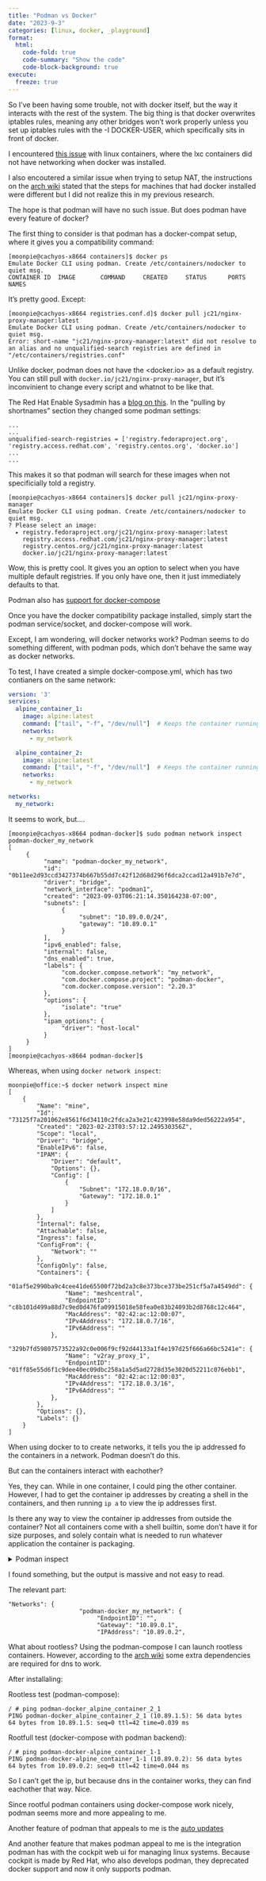 ```yaml
---
title: "Podman vs Docker"
date: "2023-9-3"
categories: [linux, docker, _playground]
format:
  html:
    code-fold: true
    code-summary: "Show the code"
    code-block-background: true
execute:
  freeze: true
---
```


So I've been having some trouble, not with docker itself, but the way it interacts with the rest of the system. The big thing is that docker overwrites iptables rules, meaning any other bridges won't work properly unless you set up iptables rules with the -I DOCKER-USER, which specifically sits in front of docker. 

I encountered [this issue](https://discuss.linuxcontainers.org/t/lxd-4-12-container-networking-failure-with-docker/10487/9) with linux containers, where the lxc containers did not have networking when docker was installed.

I also encoutered a similar issue when trying to setup NAT, the instructions on the [arch wiki](https://wiki.archlinux.org/title/Internet_sharing#Enable_NAT) stated that the steps for machines that had docker installed were different but I did not realize this in my previous research.

The hope is that podman will have no such issue. But does podman have every feature of docker?

The first thing to consider is that podman has a docker-compat setup, where it gives you a compatibility command:

```.default
[moonpie@cachyos-x8664 containers]$ docker ps
Emulate Docker CLI using podman. Create /etc/containers/nodocker to quiet msg.
CONTAINER ID  IMAGE       COMMAND     CREATED     STATUS      PORTS       NAMES
```

It's pretty good. Except: 

```.default
[moonpie@cachyos-x8664 registries.conf.d]$ docker pull jc21/nginx-proxy-manager:latest
Emulate Docker CLI using podman. Create /etc/containers/nodocker to quiet msg.
Error: short-name "jc21/nginx-proxy-manager:latest" did not resolve to an alias and no unqualified-search registries are defined in "/etc/containers/registries.conf"
```

Unlike docker, podman does not have the <docker.io> as a default registry. You can still pull with `docker.io/jc21/nginx-proxy-manager`, but it's inconvinient to change every script and whatnot to be like that. 

The Red Hat Enable Sysadmin has a [blog on this](https://www.redhat.com/sysadmin/manage-container-registries). In the "pulling by shortnames" section they changed some podman settings:

```.init
...
...
unqualified-search-registries = ['registry.fedoraproject.org', 'registry.access.redhat.com', 'registry.centos.org', 'docker.io']
...
...
```

This makes it so that podman will search for these images when not specificially told a registry. 

```.default
[moonpie@cachyos-x8664 containers]$ docker pull jc21/nginx-proxy-manager
Emulate Docker CLI using podman. Create /etc/containers/nodocker to quiet msg.
? Please select an image: 
  ▸ registry.fedoraproject.org/jc21/nginx-proxy-manager:latest
    registry.access.redhat.com/jc21/nginx-proxy-manager:latest
    registry.centos.org/jc21/nginx-proxy-manager:latest
    docker.io/jc21/nginx-proxy-manager:latest
```

Wow, this is pretty cool. It gives you an option to select when you have multiple default registries. If you only have one, then it just immediately defaults to that. 

Podman also has [support for docker-compose](https://www.redhat.com/sysadmin/podman-docker-compose)

Once you have the docker compatibility package installed, simply start the podman service/socket, and docker-compose will work. 

Except, I am wondering, will docker networks work? Podman seems to do something different, with podman pods, which don't behave the same way as docker networks. 

To test, I have created a simple docker-compose.yml, which has two contianers on the same network:

```.yml
version: '3'
services:
  alpine_container_1:
    image: alpine:latest
    command: ["tail", "-f", "/dev/null"]  # Keeps the container running
    networks:
      - my_network

  alpine_container_2:
    image: alpine:latest
    command: ["tail", "-f", "/dev/null"]  # Keeps the container running
    networks:
      - my_network

networks:
  my_network:
```

It seems to work, but....

```.default
[moonpie@cachyos-x8664 podman-docker]$ sudo podman network inspect podman-docker_my_network
[
     {
          "name": "podman-docker_my_network",
          "id": "0b11ee2d93ccd3427374b667b55dd7c42f12d68d296f6dca2ccad12a491b7e7d",
          "driver": "bridge",
          "network_interface": "podman1",
          "created": "2023-09-03T06:21:14.350164238-07:00",
          "subnets": [
               {
                    "subnet": "10.89.0.0/24",
                    "gateway": "10.89.0.1"
               }
          ],
          "ipv6_enabled": false,
          "internal": false,
          "dns_enabled": true,
          "labels": {
               "com.docker.compose.network": "my_network",
               "com.docker.compose.project": "podman-docker",
               "com.docker.compose.version": "2.20.3"
          },
          "options": {
               "isolate": "true"
          },
          "ipam_options": {
               "driver": "host-local"
          }
     }
]
[moonpie@cachyos-x8664 podman-docker]$ 
```

Whereas, when using `docker network inspect`:

```.default
moonpie@office:~$ docker network inspect mine
[
    {
        "Name": "mine",
        "Id": "73125f7a201062e8561f6d34110c2fdca2a3e21c423998e58da9ded56222a954",
        "Created": "2023-02-23T03:57:12.249530356Z",
        "Scope": "local",
        "Driver": "bridge",
        "EnableIPv6": false,
        "IPAM": {
            "Driver": "default",
            "Options": {},
            "Config": [
                {
                    "Subnet": "172.18.0.0/16",
                    "Gateway": "172.18.0.1"
                }
            ]
        },
        "Internal": false,
        "Attachable": false,
        "Ingress": false,
        "ConfigFrom": {
            "Network": ""
        },
        "ConfigOnly": false,
        "Containers": {
            "01af5e2990ba9c4cee41de65500f72bd2a3c8e373bce373be251cf5a7a4549dd": {
                "Name": "meshcentral",
                "EndpointID": "c8b101d499a88d7c9ed0d476fa09915018e58fea0e83b24093b2d8768c12c464",
                "MacAddress": "02:42:ac:12:00:07",
                "IPv4Address": "172.18.0.7/16",
                "IPv6Address": ""
            },
            "329b7fd59807573522a92c0e006f9cf92d44133a1f4e197d25f666a66bc5241e": {
                "Name": "v2ray_proxy_1",
                "EndpointID": "01ff85e55d6f1c9dee40ec09dbc258a1a5d5ad2728d35e3020d52211c076ebb1",
                "MacAddress": "02:42:ac:12:00:03",
                "IPv4Address": "172.18.0.3/16",
                "IPv6Address": ""
            },
        },
        "Options": {},
        "Labels": {}
    }
]
```


When using docker to to create networks, it tells you the ip addressed fo the containers in a network. Podman doesn't do this. 

But can the containers interact with eachother? 

Yes, they can. While in one container, I could ping the other container. However, I had to get the container ip addresses by creating a shell in the containers, and then running  `ip a` to view the ip addresses first. 

Is there any way to view the container ip addresses from outside the container? Not all containers come with a shell builtin, some don't have it for size purposes, and solely contain what is needed to run whatever application the container is packaging. 

<details><summary>Podman inspect</summary>

```.default
[root@cachyos-x8664 podman-docker]# podman inspect podman-docker-alpine_container_1-1 
[
     {
          "Id": "eae4cc793f5f86b69e81a785cc32df36718250436d67e1b62037414b1d8e53e7",
          "Created": "2023-09-03T06:21:14.357752403-07:00",
          "Path": "tail",
          "Args": [
               "-f",
               "/dev/null"
          ],
          "State": {
               "OciVersion": "1.1.0-rc.3",
               "Status": "running",
               "Running": true,
               "Paused": false,
               "Restarting": false,
               "OOMKilled": false,
               "Dead": false,
               "Pid": 37035,
               "ConmonPid": 37033,
               "ExitCode": 0,
               "Error": "",
               "StartedAt": "2023-09-03T06:21:14.742250101-07:00",
               "FinishedAt": "0001-01-01T00:00:00Z",
               "Health": {
                    "Status": "",
                    "FailingStreak": 0,
                    "Log": null
               },
               "CgroupPath": "/machine.slice/libpod-eae4cc793f5f86b69e81a785cc32df36718250436d67e1b62037414b1d8e53e7.scope",
               "CheckpointedAt": "0001-01-01T00:00:00Z",
               "RestoredAt": "0001-01-01T00:00:00Z"
          },
          "Image": "7e01a0d0a1dcd9e539f8e9bbd80106d59efbdf97293b3d38f5d7a34501526cdb",
          "ImageDigest": "sha256:7144f7bab3d4c2648d7e59409f15ec52a18006a128c733fcff20d3a4a54ba44a",
          "ImageName": "docker.io/library/alpine:latest",
          "Rootfs": "",
          "Pod": "",
          "ResolvConfPath": "/run/containers/storage/overlay-containers/eae4cc793f5f86b69e81a785cc32df36718250436d67e1b62037414b1d8e53e7/userdata/resolv.conf",
          "HostnamePath": "/run/containers/storage/overlay-containers/eae4cc793f5f86b69e81a785cc32df36718250436d67e1b62037414b1d8e53e7/userdata/hostname",
          "HostsPath": "/run/containers/storage/overlay-containers/eae4cc793f5f86b69e81a785cc32df36718250436d67e1b62037414b1d8e53e7/userdata/hosts",
          "StaticDir": "/var/lib/containers/storage/overlay-containers/eae4cc793f5f86b69e81a785cc32df36718250436d67e1b62037414b1d8e53e7/userdata",
          "OCIConfigPath": "/var/lib/containers/storage/overlay-containers/eae4cc793f5f86b69e81a785cc32df36718250436d67e1b62037414b1d8e53e7/userdata/config.json",
          "OCIRuntime": "crun",
          "ConmonPidFile": "/run/containers/storage/overlay-containers/eae4cc793f5f86b69e81a785cc32df36718250436d67e1b62037414b1d8e53e7/userdata/conmon.pid",
          "PidFile": "/run/containers/storage/overlay-containers/eae4cc793f5f86b69e81a785cc32df36718250436d67e1b62037414b1d8e53e7/userdata/pidfile",
          "Name": "podman-docker-alpine_container_1-1",
          "RestartCount": 0,
          "Driver": "overlay",
          "MountLabel": "",
          "ProcessLabel": "",
          "AppArmorProfile": "",
          "EffectiveCaps": [
               "CAP_CHOWN",
               "CAP_DAC_OVERRIDE",
               "CAP_FOWNER",
               "CAP_FSETID",
               "CAP_KILL",
               "CAP_NET_BIND_SERVICE",
               "CAP_SETFCAP",
               "CAP_SETGID",
               "CAP_SETPCAP",
               "CAP_SETUID",
               "CAP_SYS_CHROOT"
          ],
          "BoundingCaps": [
               "CAP_CHOWN",
               "CAP_DAC_OVERRIDE",
               "CAP_FOWNER",
               "CAP_FSETID",
               "CAP_KILL",
               "CAP_NET_BIND_SERVICE",
               "CAP_SETFCAP",
               "CAP_SETGID",
               "CAP_SETPCAP",
               "CAP_SETUID",
               "CAP_SYS_CHROOT"
          ],
          "ExecIDs": [
               "8354949b4e0bf728dafa7b3e7b857ccce18e953b0f20473dbb06fe6442bf1d12"
          ],
          "GraphDriver": {
               "Name": "overlay",
               "Data": {
                    "LowerDir": "/var/lib/containers/storage/overlay/4693057ce2364720d39e57e85a5b8e0bd9ac3573716237736d6470ec5b7b7230/diff",
                    "MergedDir": "/var/lib/containers/storage/overlay/bbadcba900462960315aa406866164bd58a12573e76140093563525f595b1732/merged",
                    "UpperDir": "/var/lib/containers/storage/overlay/bbadcba900462960315aa406866164bd58a12573e76140093563525f595b1732/diff",
                    "WorkDir": "/var/lib/containers/storage/overlay/bbadcba900462960315aa406866164bd58a12573e76140093563525f595b1732/work"
               }
          },
          "Mounts": [],
          "Dependencies": [],
          "NetworkSettings": {
               "EndpointID": "",
               "Gateway": "",
               "IPAddress": "",
               "IPPrefixLen": 0,
               "IPv6Gateway": "",
               "GlobalIPv6Address": "",
               "GlobalIPv6PrefixLen": 0,
               "MacAddress": "",
               "Bridge": "",
               "SandboxID": "",
               "HairpinMode": false,
               "LinkLocalIPv6Address": "",
               "LinkLocalIPv6PrefixLen": 0,
               "Ports": {},
               "SandboxKey": "/run/netns/netns-4a204211-d01a-6d0f-bfd3-bfc34e73885e",
               "Networks": {
                    "podman-docker_my_network": {
                         "EndpointID": "",
                         "Gateway": "10.89.0.1",
                         "IPAddress": "10.89.0.2",
                         "IPPrefixLen": 24,
                         "IPv6Gateway": "",
                         "GlobalIPv6Address": "",
                         "GlobalIPv6PrefixLen": 0,
                         "MacAddress": "b2:af:b4:78:28:1b",
                         "NetworkID": "podman-docker_my_network",
                         "DriverOpts": null,
                         "IPAMConfig": null,
                         "Links": null,
                         "Aliases": [
                              "podman-docker-alpine_container_1-1",
                              "alpine_container_1",
                              "eae4cc793f5f"
                         ]
                    }
               }
          },
          "Namespace": "",
          "IsInfra": false,
          "IsService": false,
          "KubeExitCodePropagation": "invalid",
          "lockNumber": 0,
          "Config": {
               "Hostname": "eae4cc793f5f",
               "Domainname": "",
               "User": "",
               "AttachStdin": false,
               "AttachStdout": false,
               "AttachStderr": false,
               "Tty": false,
               "OpenStdin": false,
               "StdinOnce": false,
               "Env": [
                    "TERM=xterm",
                    "container=podman",
                    "PATH=/usr/local/sbin:/usr/local/bin:/usr/sbin:/usr/bin:/sbin:/bin",
                    "HOME=/root",
                    "HOSTNAME=eae4cc793f5f"
               ],
               "Cmd": [
                    "tail",
                    "-f",
                    "/dev/null"
               ],
               "Image": "docker.io/library/alpine:latest",
               "Volumes": null,
               "WorkingDir": "/",
               "Entrypoint": "",
               "OnBuild": null,
               "Labels": {
                    "com.docker.compose.config-hash": "6418caee2d42d6859badadf595f62af5fc514baebd949edbc3b925c9dd53ecc3",
                    "com.docker.compose.container-number": "1",
                    "com.docker.compose.depends_on": "",
                    "com.docker.compose.image": "sha256:7e01a0d0a1dcd9e539f8e9bbd80106d59efbdf97293b3d38f5d7a34501526cdb",
                    "com.docker.compose.oneoff": "False",
                    "com.docker.compose.project": "podman-docker",
                    "com.docker.compose.project.config_files": "/home/moonpie/vscode/moonpiedumplings.github.io/playground/podman-docker/docker-compose.yml",
                    "com.docker.compose.project.working_dir": "/home/moonpie/vscode/moonpiedumplings.github.io/playground/podman-docker",
                    "com.docker.compose.service": "alpine_container_1",
                    "com.docker.compose.version": "2.20.3"
               },
               "Annotations": {
                    "io.container.manager": "libpod",
                    "org.opencontainers.image.stopSignal": "15"
               },
               "StopSignal": 15,
               "HealthcheckOnFailureAction": "none",
               "CreateCommand": [
                    "/usr/bin/podman",
                    "--log-level=info",
                    "system",
                    "service"
               ],
               "Umask": "0000",
               "Timeout": 0,
               "StopTimeout": 0,
               "Passwd": true
          },
          "HostConfig": {
               "Binds": [],
               "CgroupManager": "systemd",
               "CgroupMode": "private",
               "ContainerIDFile": "",
               "LogConfig": {
                    "Type": "journald",
                    "Config": null,
                    "Path": "",
                    "Tag": "",
                    "Size": "0B"
               },
               "NetworkMode": "bridge",
               "PortBindings": {},
               "RestartPolicy": {
                    "Name": "",
                    "MaximumRetryCount": 0
               },
               "AutoRemove": false,
               "VolumeDriver": "",
               "VolumesFrom": null,
               "CapAdd": [],
               "CapDrop": [],
               "Dns": [],
               "DnsOptions": [],
               "DnsSearch": [],
               "ExtraHosts": [],
               "GroupAdd": [],
               "IpcMode": "shareable",
               "Cgroup": "",
               "Cgroups": "default",
               "Links": null,
               "OomScoreAdj": 0,
               "PidMode": "private",
               "Privileged": false,
               "PublishAllPorts": false,
               "ReadonlyRootfs": false,
               "SecurityOpt": [],
               "Tmpfs": {},
               "UTSMode": "private",
               "UsernsMode": "",
               "ShmSize": 65536000,
               "Runtime": "oci",
               "ConsoleSize": [
                    0,
                    0
               ],
               "Isolation": "",
               "CpuShares": 0,
               "Memory": 0,
               "NanoCpus": 0,
               "CgroupParent": "",
               "BlkioWeight": 0,
               "BlkioWeightDevice": null,
               "BlkioDeviceReadBps": null,
               "BlkioDeviceWriteBps": null,
               "BlkioDeviceReadIOps": null,
               "BlkioDeviceWriteIOps": null,
               "CpuPeriod": 0,
               "CpuQuota": 0,
               "CpuRealtimePeriod": 0,
               "CpuRealtimeRuntime": 0,
               "CpusetCpus": "",
               "CpusetMems": "",
               "Devices": [],
               "DiskQuota": 0,
               "KernelMemory": 0,
               "MemoryReservation": 0,
               "MemorySwap": 0,
               "MemorySwappiness": 0,
               "OomKillDisable": false,
               "PidsLimit": 2048,
               "Ulimits": [
                    {
                         "Name": "RLIMIT_NPROC",
                         "Soft": 4194304,
                         "Hard": 4194304
                    }
               ],
               "CpuCount": 0,
               "CpuPercent": 0,
               "IOMaximumIOps": 0,
               "IOMaximumBandwidth": 0,
               "CgroupConf": null
          }
     }
]
``` 

</details>

I found something, but the output is massive and not easy to read. 

The relevant part: 

```.default
"Networks": {
                    "podman-docker_my_network": {
                         "EndpointID": "",
                         "Gateway": "10.89.0.1",
                         "IPAddress": "10.89.0.2",
```

What about rootless? Using the podman-compose I can launch rootless containers. However, according to the [arch wiki](https://wiki.archlinux.org/title/Podman#Additional_dependencies) some extra dependencies are required for dns to work. 


After installaling:

Rootless test (podman-compose):

```.defualt
/ # ping podman-docker_alpine_container_2_1
PING podman-docker_alpine_container_2_1 (10.89.1.5): 56 data bytes
64 bytes from 10.89.1.5: seq=0 ttl=42 time=0.039 ms
```

Rootfull test (docker-compose with podman backend):

```.default
/ # ping podman-docker-alpine_container_1-1
PING podman-docker-alpine_container_1-1 (10.89.0.2): 56 data bytes
64 bytes from 10.89.0.2: seq=0 ttl=42 time=0.044 ms
```

So I can't get the ip, but because dns in the container works, they can find eachother that way. Nice. 

Since rootful podman containers using docker-compose work nicely, podman seems more and more appealing to me. 

Another feature of podman  that appeals to me is the [auto updates](https://www.howtogeek.com/devops/how-to-enable-podmans-automatic-container-updates/)

And another feature that makes podman appeal to me is the integration podman has with the cockpit web ui for managing linux systems. Because cockpit is made by Red Hat, who also develops podman, they deprecated docker support and now it only supports podman. 

